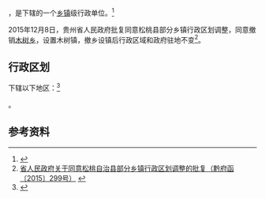 {{中国乡级行政区|52/06/28/212/000}}

'''{{PAGENAMEBASE}}'''，是{{PRC admin/fullname|52/06/28/212/000|3}}下辖的一个[[乡镇|乡镇]]级行政单位。<ref>{{PRC admin/ref sgc|{{PRC admin/parent|52/06/28/212/000}}}}</ref>

2015年12月8日，贵州省人民政府批复同意松桃县部分乡镇行政区划调整，同意撤销[[木树乡|木树乡]]，设置木树镇，撤乡设镇后行政区域和政府驻地不变<ref>[http://www.gzgov.gov.cn/xxgk/zfxxgkpt/szfxxgkml/ztfl/cxjshjbh/201701/t20170106_683883.html 省人民政府关于同意松桃自治县部分乡镇行政区划调整的批复（黔府函〔2015〕299号）] {{webarchive|url=https://web.archive.org/web/20170906040240/http://www.gzgov.gov.cn/xxgk/zfxxgkpt/szfxxgkml/ztfl/cxjshjbh/201701/t20170106_683883.html |date=2017-09-06 }}</ref>。

== 行政区划 ==

{{PAGENAMEBASE}}下辖以下地区：<ref>{{PRC admin/ref sgc|52/06/28/212/000}}</ref>

{{PRC admin/children|52/06/28/212/000}}。

== 参考资料 ==

{{reflist}}

{{行政区划小作品}}
{{PRC admin/navcat|52/06/28/212/000}}